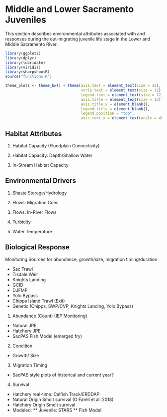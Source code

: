 # Middle and Lower Sacramento Juveniles

This section describes environmental attributes associated with and responses during the out-migrating juvenile life stage in the Lower and Middle Sacramento River.

```r
library(ggplot2) 
library(dplyr) 
library(lubridate) 
library(viridis)
library(sharpshootR)
source("functions.R")
```

```r
theme_plots <- theme_bw() + theme(axis.text = element_text(size = 12),
                                  strip.text = element_text(size = 12),
                                  legend.text = element_text(size = 12),
                                  axis.title = element_text(size = 13),
                                  axis.title.x = element_blank(),
                                  legend.title = element_blank(),
                                  legend.position = "top",
                                  axis.text.x = element_text(angle = 45, hjust = 0.5, vjust = 0.5))
```

## Habitat Attributes

1. Habitat Capacity (Floodplain Connectivity)

2. Habitat Capacity: Depth/Shallow Water

3. In-Stream Habitat Capacity

## Environmental Drivers

1. Shasta Storage/Hydrology

2. Flows: Migration Cues

3. Flows: In-River Flows

4. Turbidity 

5. Water Temperature

## Biological Response

Monitoring Sources for abundance, growth/size, migration timing/duration


* Sac Trawl
* Tisdale Weir
* Knights Landing
* GCID
* DJFMP
* Yolo Bypass
* Chipps Island Trawl (Exit)
* Genetic (Chipps, SWP/CVP, Knights Landing, Yolo Bypass)

1. Abundance (Count) (IEP Monitoring)

* Natural JPE
* Hatchery JPE
* SacPAS Fish Model (emerged fry)

2. Condition

* Growth/ Size

3. Migration Timing 

* SacPAS style plots of historical and current year?

4. Survival 

* Hatchery real-time: Calfish Track/ERDDAP
* Natural Origin Smolt survival (O Farell et al. 2018)
* Hatchery Origin Smolt survival
* Modeled:
  ** Juvenile: STARS
  ** Fish Model
